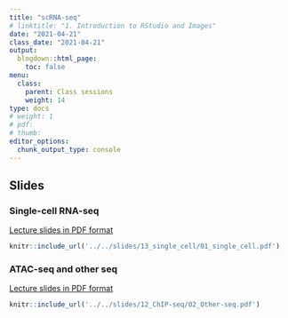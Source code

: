 ```yaml
---
title: "scRNA-seq"
# linktitle: "1. Introduction to RStudio and Images"
date: "2021-04-21"
class_date: "2021-04-21"
output:
  blogdown::html_page:
    toc: false
menu:
  class:
    parent: Class sessions
    weight: 14
type: docs
# weight: 1 
# pdf: 
# thumb: 
editor_options: 
  chunk_output_type: console
---
```


## Slides

### Single-cell RNA-seq

<a href="../../slides/13_single_cell/01_single_cell.pdf" target="_blank">Lecture slides in PDF format</a>

```r
knitr::include_url('../../slides/13_single_cell/01_single_cell.pdf')
```

### ATAC-seq and other seq

<a href="../../slides/12_ChIP-seq/02_Other-seq.pdf" target="_blank">Lecture slides in PDF format</a>

```r
knitr::include_url('../../slides/12_ChIP-seq/02_Other-seq.pdf')
```
